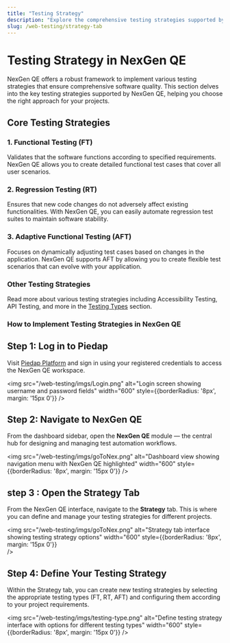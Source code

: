 ```yaml
---
title: "Testing Strategy"
description: "Explore the comprehensive testing strategies supported by NexGen QE, including Functional, Regression, and Adaptive Functional Testing."
slug: /web-testing/strategy-tab
---
```


# Testing Strategy in NexGen QE
NexGen QE offers a robust framework to implement various testing strategies that ensure comprehensive software quality. This section delves into the key testing strategies supported by NexGen QE, helping you choose the right approach for your projects.

## Core Testing Strategies
### 1. Functional Testing (FT)
Validates that the software functions according to specified requirements. NexGen QE allows you to create detailed functional test cases that cover all user scenarios.

### 2. Regression Testing (RT)
Ensures that new code changes do not adversely affect existing functionalities. With NexGen QE, you can easily automate regression test suites to maintain software stability.

### 3. Adaptive Functional Testing (AFT)
Focuses on dynamically adjusting test cases based on changes in the application. NexGen QE supports AFT by allowing you to create flexible test scenarios that can evolve with your application.

### Other Testing Strategies
Read more about various testing strategies including Accessibility Testing, API Testing, and more in the [Testing Types](/web-testing/testing-types) section.

### How to Implement Testing Strategies in NexGen QE

## Step 1: Log in to Piedap
Visit [Piedap Platform](https://piedap.io) and sign in using your
registered credentials to access the NexGen QE workspace.

<img 
  src="/web-testing/imgs/Login.png" 
  alt="Login screen showing username and password fields" 
  width="600" 
  style={{borderRadius: '8px', margin: '15px 0'}}
/>


## Step 2: Navigate to NexGen QE
From the dashboard sidebar, open the **NexGen QE** module — the central hub for designing and managing test automation workflows.

<img 
  src="/web-testing/imgs/goToNex.png" 
  alt="Dashboard view showing navigation menu with NexGen QE highlighted" 
  width="600" 
  style={{borderRadius: '8px', margin: '15px 0'}}
/>

## step 3 : Open the Strategy Tab
From the NexGen QE interface, navigate to the **Strategy** tab. This is where you can define and manage your testing strategies for different projects.

<img 
  src="/web-testing/imgs/goToNex.png" 
  alt="Strategy tab interface showing testing strategy options" 
  width="600" 
  style={{borderRadius: '8px', margin: '15px 0'}}   
/>

## Step 4: Define Your Testing Strategy
Within the Strategy tab, you can create new testing strategies by selecting the appropriate testing types (FT, RT, AFT) and configuring them according to your project requirements.

<img 
  src="/web-testing/imgs/testing-type.png" 
  alt="Define testing strategy interface with options for different testing types" 
  width="600" 
  style={{borderRadius: '8px', margin: '15px 0'}}
/>

